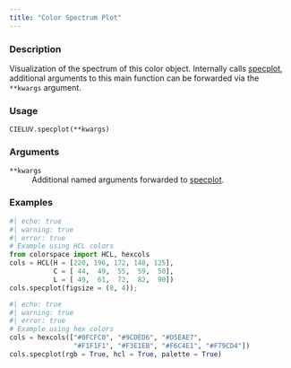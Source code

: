 ```yaml
---
title: "Color Spectrum Plot"
---
```


### Description

Visualization of the spectrum of this color object.
Internally calls [specplot](colorspace.specplot.specplot.qmd),
additional arguments to this main function can be forwarded via the
`**kwargs` argument.

### Usage

<pre><code class='language-python'>CIELUV.specplot(**kwargs)</code></pre>

### Arguments

<dl class="pyp-list param-list">
  <dt style = "white-space: nowrap; font-family: monospace; vertical-align: top">
   <code id="colorspace.colorlib.CIELUV.specplot:**kwargs">**kwargs</code>
  </dt>
 <dd>Additional named arguments forwarded to
[specplot](colorspace.specplot.specplot.qmd).</dd>
</dl>

### Examples

```python
#| echo: true
#| warning: true
#| error: true
# Example using HCL colors
from colorspace import HCL, hexcols
cols = HCL(H = [220, 196, 172, 148, 125],
           C = [ 44,  49,  55,  59,  50],
           L = [ 49,  61,  72,  82,  90])
cols.specplot(figsize = (8, 4));
```

```python
#| echo: true
#| warning: true
#| error: true
# Example using hex colors
cols = hexcols(["#0FCFC0", "#9CDED6", "#D5EAE7",
                "#F1F1F1", "#F3E1EB", "#F6C4E1", "#F79CD4"])
cols.specplot(rgb = True, hcl = True, palette = True)
```



